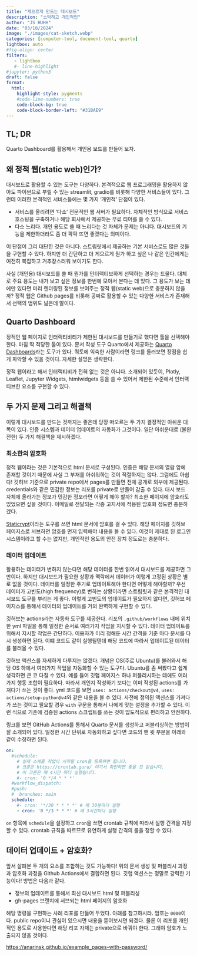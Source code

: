 ```yaml
---
title: "게으르게 만드는 대시보드" 
description: "소박하고 개인적인"   
author: "JS HUHH"
date: "03/18/2024"
image: "./images/cat-sketch.webp"
categories: [computer-tool, document-tool, quarto]
lightbox: auto
#fig-align: center
filters:
   - lightbox
   #- line-highlight
#jupyter: python3
draft: false
format:
  html:
    highlight-style: pygments
    #code-line-numbers: true
    code-block-bg: true
    code-block-border-left: "#31BAE9"
---
```


## TL; DR
Quarto Dashboard를 활용해서 개인용 보드를 만들어 보자. 

## 왜 정적 웹(static web)인가? 

대시보드로 활용할 수 있는 도구는 다양하다. 본격적으로 웹 프로그래밍을 활용하지 않아도 파이썬으로 부릴 수 있는 streamlit, gradio를 비롯해 다양한 서비스들이 있다. 그런데 이러한 본격적인 서비스들에는 몇 가지 '개인적' 단점이 있다.

- 서비스를 올리려면 '다소' 전문적인 웹 서버가 필요하다. 자체적인 방식으로 서비스 호스팅을 구축하거나 해당 회사에서 제공하는 무료 티어를 쓸 수 있다. 
- 다소 느리다. 개인 용도로 쓸 때 느리다는 것 자체가 문제는 아니다. 대시보드의 기능을 제한하더라도 좀 더 팍팍 뜨면 좋겠다는 의미이다. 

이 단점이 그리 대단한 것은 아니다. 스트림릿에서 제공하는 기본 서비스로도 많은 것들을 구현할 수 있다. 하지만 더 간단하고 더 게으르게 뭔가 하고 싶은 나 같은 인간에게는 여전히 복잡하고 거추장스러워 보이기도 한다. 

사실 (개인용) 대시보드를 쓸 때 뭔가를 인터랙티브하게 선택하는 경우는 드물다. 대체로 주요 용도는 내가 보고 싶은 정보를 한번에 모아서 본다는 데 있다. 그 용도가 보는 데에만 있다면 미리 렌더링된 정보를 보여주는 정적 웹(static web)으로 충분하지 않을까? 정적 웹은 Github pages를 비롯해 공짜로 활용할 수 있는 다양한 서비스가 존재해서 선택의 범위도 넒은데 말이다. 

## Quarto Dashboard 

정적인 웹 페이지로 인터랙티비티가 제한된 대시보드를 만들기로 했다면 툴을 선택해야 한다. 마침 딱 적당한 툴이 있다. 문서 작성 도구 Quarto에서 제공하는 [Quarto Dashboards](https://quarto.org/docs/dashboards/){ target="_blank" }라는 도구가 있다. 쿼토에 익숙한 사람이라면 링크를 둘러보면 장점을 쉽게 파악할 수 있을 것이다. 자세한 설명은 생략한다. 

:::{ .column-margin }
정적 웹이라고 해서 인터랙티비가 전혀 없는 것은 아니다. 소개되어 있듯이, Plotly, Leaflet, Jupyter Widgets, htmlwidgets 등을 쓸 수 있어서 제한된 수준에서 인터랙티브한 요소를 구현할 수 있다. 
:::

## 두 가지 문제 그리고 해결책 

이렇게 대시보드를 만드는 것까지는 좋은데 당장 떠오르는 두 가지 결정적인 아쉬운 대목이 있다. 인증 시스템과 데이터 업데이트의 자동화가 그것이다. 일단 아쉬운대로 (불완전한) 두 가지 해결책을 제시하겠다. 

### 최소한의 암호화 

정적 웹이라는 것은 기본적으로 html 문서로 구성된다. 인증은 해당 문서의 열람 앞에 존재할 것이기 때문에 사실 그 부재를 아쉬워하는 것이 적절하지는 않다. 그럼에도 아쉽다! 깃허브 기준으로 private repo에서 pages를 만들면 전체 공개로 외부에 제공된다. credentials와 같은 민감한 정보는 리포를 private로 만들어 감출 수 있다. 대시 보드 자체에 올라가는 정보가 민감한 정보라면 어떻게 해야 할까? 최소한 페이지에 암호라도 있었으면 싶을 것이다. 이메일로 전달되는 각종 고지서에 적용된 암호화 정도면 충분하겠다. 

[Staticrypt](https://github.com/robinmoisson/staticrypt){target="_blank"}이라는 도구를 쓰면 html 문서에 암호를 걸 수 있다. 해당 페이지를 깃허브 페이지스로 서브하면 암호를 먼저 입력해야 내용을 볼 수 있다. 이것이 제대로 된 로그인 시스템이라고 할 수는 없지만, 개인적인 용도의 안전 장치 정도로는 충분하다.

### 데이터 업데이트 

활용하는 데이터가 변하지 않는다면 해당 데이터를 한번 읽어서 대시보드를 제공하면 그만이다. 하지만 대시보드가 필요한 상황과 맥락에서 데이터가 이렇게 고정된 상황은 별로 없을 것이다. 데이터를 일정한 주기로 업데이트해야 한다면 어떻게 해야할까? 우선 데이터가 고빈도(high frequency)로 변하는 상황이라면 스트림릿과 같은 본격적인 대시보드 도구를 부리는 게 좋다. 이렇게 고빈도의 업데이트가 필요하지 않다면, 깃허브 페이지스를 통해서 데이터의 업데이트를 거의 완벽하게 구현할 수 있다. 

깃허브는 actions라는 자동화 도구를 제공한다. 리포의 `.github/workflows` 내에 위치한 yml 파일을 통해 일정한 순서로 여러가지 작업을 지시할 수 있다. 데이터 업데이트를 위해서 지시할 작업은 간단하다. 이용자가 미리 정해둔 시간 간격을 기준 마다 문서를 다시 생성하면 된다. 이떄 코드도 같이 실행될텐데 해당 코드에 따라서 업데이트된 데이터를 불러올 수 있다. 

:::{ .column-margin }
깃허브 액션스를 자세하게 다루지는 않겠다. 개념은 OS(주로 Ubuntu)를 불러와서 해당 OS 하에서 여러가지 작업을 자동화할 수 있는 도구다. Ubuntu를 좀 써봤다고 쉽게 생각하면 큰 코 다칠 수 있다. 예를 들어 깃헙 페이지스 하나 퍼블리시하는 데에도 여러가지 행동 조합이 필요하다. 따라서 개인지 작성하기 보다는 이미 작성된 actions를 가져다가 쓰는 것이 좋다. yml 코드를 보면 `uses: actions/checkout@v4`, `uses: actions/setup-python@v4`와 같은 내용을 볼 수 있다. 사전에 정의된 액션스를 가져다가 쓰는 것이고 필요할 경우 `with` 구문을 통해서 나에게 맞는 설정을 추가할 수 있다. 이런 식으로 기존에 검증된 actions 스크립트를 쓰는 것이 압도적으로 편리하고 안전하다. 
:::

링크를 보면 GitHub Actions를 통해서 Quarto 문서를 생성하고 퍼블리싱하는 방법이 잘 소개되어 있다. 일정한 시간 단위로 자동화하고 싶다면 코드의 맨 윗 부분을 아래와 같이 수정하면 된다. 

```yml 
on:
  #schedule:
    # 실제 스케쥴 작업이 시작될 cron을 등록하면 됩니다.
    # 크론은 https://crontab.guru/ 여기서 확인하면 좋을 것 같습니다.
    # 이 크론은 매 4시간 마다 실행됩니다.
    #- cron: '0 */4 * * *'  
  #workflow_dispatch:    
  #push:
  #  branches: main
  schedule:
    #- cron: '*/30 * * * *' # 매 30분마다 실행
    - cron: '0 */3 * * *' # 매 3시간마다 실행
```

`on` 항목에 `schedule`을 설정하고 `cron`을 쓰면 crontab 규칙에 따라서 실행 간격을 지정할 수 있다. crontab 규칙을 따르므로 유연하게 실행 간격의 룰을 정할 수 있다. 

## 데이터 업데이트 + 암호화?

앞서 살펴본 두 개의 요소를 조합하는 것도 가능하다! 위의 문서 생성 및 퍼블리시 과정과 압호화 과정을 Github Actions에서 결합하면 된다. 깃헙 액션스는 정말로 강력한 기능이다! 방법은 다음과 같다. 

- 정보의 업데이트를 통해서 최신 대시보드 html 및 퍼블리싱 
- gh-pages 브랜치에 서브되는 html 페이지의 암호화 

해당 명령을 구현하는 사례 리포를 만들어 두었다. 아래를 참고하시라. 암호는 `0000`이다. public repo이니 관심이 있으시면 내용을 뜯어보시면 되겠다. 물론 이 리포를 개인적인 용도로 사용한다면 해당 리포 자체는 private으로 바꿔야 한다. 그래야 암호가 노출되지 않을 것이다. 

<https://anarinsk.github.io/example_pages-with-password/>{ target="_blank" }